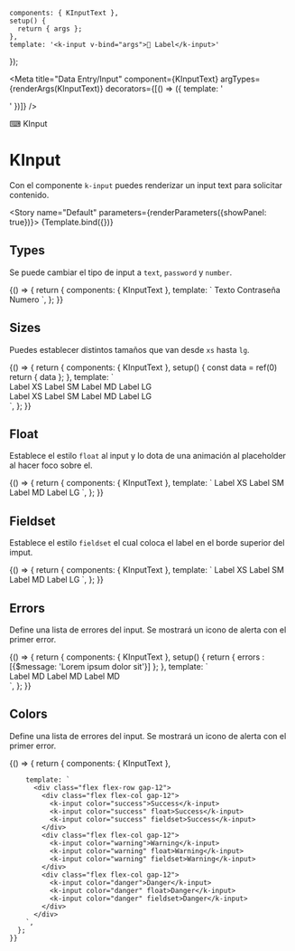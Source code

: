 
    components: { KInputText },
    setup() {
      return { args };
    },
    template: '<k-input v-bind="args">🦄 Label</k-input>'
});

<Meta title="Data Entry/Input" component={KInputText} argTypes={renderArgs(KInputText)} decorators={[() => ({ template: '<div class="flex items-center justify-center p-10"><story /></div>' })]} />

<SHead image="https://media2.giphy.com/media/SwImQhtiNA7io/giphy.gif?cid=ecf05e47z82yq5bzlbtacqrphv0r4tr1wtbmnhzeakchqa9a&rid=giphy.gif&ct=g">⌨ KInput</SHead>

# KInput
Con el componente `k-input` puedes renderizar un input text para solicitar contenido.

<Story name="Default" parameters={renderParameters({showPanel: true})}>
  {Template.bind({})}
</Story>

<ArgsTable story="Default" />


## **Types**
Se puede cambiar el tipo de input a `text`, `password` y `number`.

<Canvas>
  <Story name="Types" argTypes={renderArgs(KInputText, {}, true)} parameters={renderParameters({showPanel: false})}>
    {() => {
      return {
        components: { KInputText },
        template: `
          <k-input type="text" class="mr-4">Texto</k-input>
          <k-input type="password" class="mr-4">Contraseña</k-input>
          <k-input type="number">Numero</k-input>
        `,
      };
    }}
  </Story>
</Canvas>

## **Sizes**
Puedes establecer distintos tamaños que van desde `xs` hasta `lg`.

<Canvas>
  <Story name="Sizes" argTypes={renderArgs(KInputText, {}, true)} parameters={renderParameters({showPanel: false})}>
    {() => {
      return {
        components: { KInputText },
        setup() {
          const data = ref(0)
          return { data };
        },
        template: `
          <div class="flex flex-col">
            <div class="flex flex-row mb-8">
              <k-input size="xs" class="mr-4">Label XS</k-input>
              <k-input size="sm" class="mr-4">Label SM</k-input>
              <k-input size="md" class="mr-4">Label MD</k-input>
              <k-input size="lg">Label LG</k-input>
            </div>
            <div class="flex flex-row">
              <k-input size="xs" type="number" class="mr-4" v-model="data">Label XS</k-input>
              <k-input size="sm" type="number" class="mr-4" v-model="data">Label SM</k-input>
              <k-input size="md" type="number" class="mr-4" v-model="data">Label MD</k-input>
              <k-input size="lg" type="number" v-model="data">Label LG</k-input>
            </div>
          </div>
        `,
      };
    }}
  </Story>
</Canvas>


## **Float**
Establece el estilo `float` al input y lo dota de una animación al placeholder al hacer foco sobre el.

<Canvas>
  <Story name="Float" argTypes={renderArgs(KInputText, {}, true)} parameters={renderParameters({showPanel: false})}>
    {() => {
      return {
        components: { KInputText },
        template: `
          <k-input float label="label" size="xs" class="mr-4">Label XS</k-input>
          <k-input float size="sm" class="mr-4">Label SM</k-input>
          <k-input float size="md" class="mr-4">Label MD</k-input>
          <k-input float size="lg">Label LG</k-input>
        `,
      };
    }}
  </Story>
</Canvas>


## **Fieldset**
Establece el estilo `fieldset` el cual coloca el label en el borde superior del imput.

<Canvas>
  <Story name="Fieldset" argTypes={renderArgs(KInputText, {}, true)} parameters={renderParameters({showPanel: false})}>
    {() => {
      return {
        components: { KInputText },
        template: `
          <k-input fieldset size="xs" class="mr-4">Label XS</k-input>
          <k-input fieldset size="sm" class="mr-4">Label SM</k-input>
          <k-input fieldset size="md" class="mr-4">Label MD</k-input>
          <k-input fieldset size="lg">Label LG</k-input>
        `,
      };
    }}
  </Story>
</Canvas>


## **Errors**
Define una lista de errores del input. Se mostrará un icono de alerta con el primer error.

<Canvas>
  <Story name="Errors" argTypes={renderArgs(KInputText, {}, true)} parameters={renderParameters({showPanel: false})}>
    {() => {
      return {
        components: { KInputText },
        setup() {
          return { errors : [{$message: 'Lorem ipsum dolor sit'}] };
        },
        template: `
          <div class="flex flex-col gap-12">
            <k-input :errors="errors">Label MD</k-input>
            <k-input float  class="mr-4" :errors="errors">Label MD</k-input>
            <k-input fieldset :errors="errors">Label MD</k-input>
          </div>
        `,
      };
    }}
  </Story>
</Canvas>

## **Colors**
Define una lista de errores del input. Se mostrará un icono de alerta con el primer error.

<Canvas>
  <Story name="Colors" argTypes={renderArgs(KInputText, {}, true)} parameters={renderParameters({showPanel: false})}>
    {() => {
      return {
        components: { KInputText },
   
        template: `
          <div class="flex flex-row gap-12">
            <div class="flex flex-col gap-12">
              <k-input color="success">Success</k-input>
              <k-input color="success" float>Success</k-input>
              <k-input color="success" fieldset>Success</k-input>
            </div>
            <div class="flex flex-col gap-12">
              <k-input color="warning">Warning</k-input>
              <k-input color="warning" float>Warning</k-input>
              <k-input color="warning" fieldset>Warning</k-input>
            </div>
            <div class="flex flex-col gap-12">
              <k-input color="danger">Danger</k-input>
              <k-input color="danger" float>Danger</k-input>
              <k-input color="danger" fieldset>Danger</k-input>
            </div>
          </div>
        `,
      };
    }}
  </Story>
</Canvas>
